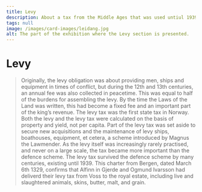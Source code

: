 ```yaml
---
title: Levy
description: About a tax from the Middle Ages that was used untiul 1939!
tags: null
image: /images/card-images/leidang.jpg
alt: The part of the exhibition where the Levy section is presented.
---
```



# Levy

<Blockquote
    quote='“Now, everyone is to pay their levy duty in equal measure.”'
    footer='Land defence section, chapter 6' />


<Container stil="initial side">
    Originally, the levy obligation was about providing men, ships and equipment in times of conflict, but during the 12th and 13th centuries, an annual fee was also collected in peacetime. 
    This was equal to half of the burdens for assembling the levy. 
    By the time the Laws of the Land was written, this had become a fixed fee and an important part of the king’s revenue. 
    The levy tax was the first state tax in Norway. 
    Both the levy and the levy tax were calculated on the basis of property and yield, not per capita. 
    Part of the levy tax was set aside to secure new acquisitions and the maintenance of levy ships, boathouses, equipment, et cetera, a scheme introduced by Magnus the Lawmender. 
    As the levy itself was increasingly rarely practised, and never on a large scale, the tax became more important than the defence scheme. 
    The levy tax survived the defence scheme by many centuries, existing until 1939.
</Container>

<Work id="ubb-diplom-0010" marcus="https://marcus.uib.no/instance/charter/ubb-diplom-0010.html">
This charter from Bergen, dated March 6th 1329, confirms that Alfinn in Gjerde and Ogmund Ivarsson had deliverd their levy tax from Voss to the royal estate, including live and slaughtered animals, skins, butter, malt, and grain.
</work>

